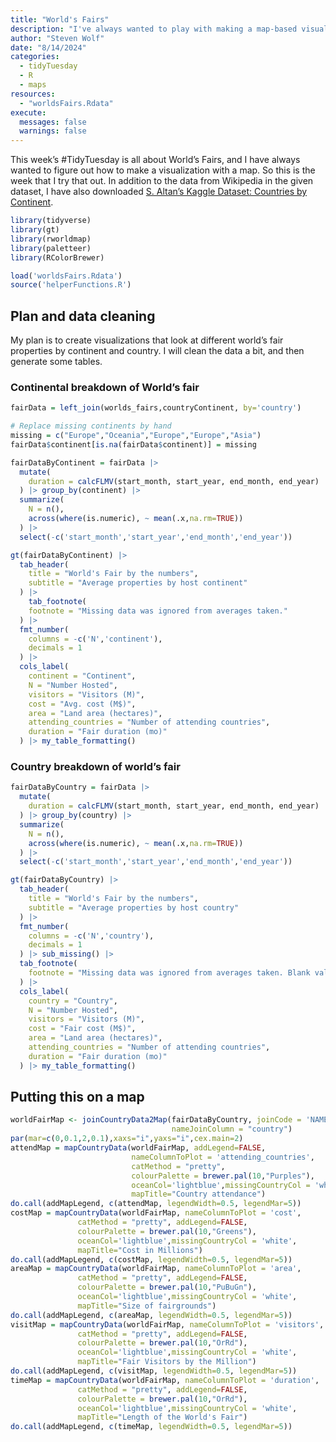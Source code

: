 ```yaml
---
title: "World's Fairs"
description: "I've always wanted to play with making a map-based visualization"
author: "Steven Wolf"
date: "8/14/2024"
categories:
  - tidyTuesday
  - R 
  - maps
resources: 
  - "worldsFairs.Rdata"
execute: 
  messages: false
  warnings: false
---
```


This week's #TidyTuesday is all about World's Fairs, and I have always wanted to figure out how to make a visualization with a map. So this is the week that I try that out. In addition to the data from Wikipedia in the given dataset, I have also downloaded [S. Altan's Kaggle Dataset: Countries by Continent](https://www.kaggle.com/datasets/hserdaraltan/countries-by-continent).

```r
library(tidyverse)
library(gt)
library(rworldmap)
library(paletteer)
library(RColorBrewer)

load('worldsFairs.Rdata')
source('helperFunctions.R')
```

## Plan and data cleaning
My plan is to create visualizations that look at different world's fair properties by continent and country. I will clean the data a bit, and then generate some tables. 

### Continental breakdown of World's fair

```r
fairData = left_join(worlds_fairs,countryContinent, by='country')

# Replace missing continents by hand
missing = c("Europe","Oceania","Europe","Europe","Asia")
fairData$continent[is.na(fairData$continent)] = missing

fairDataByContinent = fairData |>
  mutate(
    duration = calcFLMV(start_month, start_year, end_month, end_year) 
  ) |> group_by(continent) |> 
  summarize(
    N = n(),
    across(where(is.numeric), ~ mean(.x,na.rm=TRUE))
  ) |>
  select(-c('start_month','start_year','end_month','end_year'))
```

```r
gt(fairDataByContinent) |>
  tab_header(
    title = "World's Fair by the numbers",
    subtitle = "Average properties by host continent"
  ) |> 
    tab_footnote(
    footnote = "Missing data was ignored from averages taken."
  ) |>
  fmt_number(
    columns = -c('N','continent'),
    decimals = 1
  ) |> 
  cols_label(
    continent = "Continent",
    N = "Number Hosted",
    visitors = "Visitors (M)",
    cost = "Avg. cost (M$)",
    area = "Land area (hectares)",
    attending_countries = "Number of attending countries",
    duration = "Fair duration (mo)"
  ) |> my_table_formatting() 

```


### Country breakdown of world's fair

```r
fairDataByCountry = fairData |>
  mutate(
    duration = calcFLMV(start_month, start_year, end_month, end_year) 
  ) |> group_by(country) |> 
  summarize(
    N = n(),
    across(where(is.numeric), ~ mean(.x,na.rm=TRUE))
  ) |>
  select(-c('start_month','start_year','end_month','end_year'))
```
  
```r
gt(fairDataByCountry) |>
  tab_header(
    title = "World's Fair by the numbers",
    subtitle = "Average properties by host country"
  ) |> 
  fmt_number(
    columns = -c('N','country'),
    decimals = 1
  ) |> sub_missing() |>
  tab_footnote(
    footnote = "Missing data was ignored from averages taken. Blank values imply no data exists for that country and quantity."
  ) |>
  cols_label(
    country = "Country",
    N = "Number Hosted",
    visitors = "Visitors (M)",
    cost = "Fair cost (M$)",
    area = "Land area (hectares)",
    attending_countries = "Number of attending countries",
    duration = "Fair duration (mo)"
  ) |> my_table_formatting()

```


## Putting this on a map


```r
worldFairMap <- joinCountryData2Map(fairDataByCountry, joinCode = 'NAME',
                                    nameJoinColumn = "country")
par(mar=c(0,0.1,2,0.1),xaxs="i",yaxs="i",cex.main=2)
attendMap = mapCountryData(worldFairMap, addLegend=FALSE,
                           nameColumnToPlot = 'attending_countries',
                           catMethod = "pretty",
                           colourPalette = brewer.pal(10,"Purples"),
                           oceanCol='lightblue',missingCountryCol = 'white',
                           mapTitle="Country attendance")
do.call(addMapLegend, c(attendMap, legendWidth=0.5, legendMar=5))
costMap = mapCountryData(worldFairMap, nameColumnToPlot = 'cost',
               catMethod = "pretty", addLegend=FALSE,
               colourPalette = brewer.pal(10,"Greens"),
               oceanCol='lightblue',missingCountryCol = 'white',
               mapTitle="Cost in Millions")
do.call(addMapLegend, c(costMap, legendWidth=0.5, legendMar=5))
areaMap = mapCountryData(worldFairMap, nameColumnToPlot = 'area',
               catMethod = "pretty", addLegend=FALSE,
               colourPalette = brewer.pal(10,"PuBuGn"),
               oceanCol='lightblue',missingCountryCol = 'white',
               mapTitle="Size of fairgrounds")
do.call(addMapLegend, c(areaMap, legendWidth=0.5, legendMar=5))
visitMap = mapCountryData(worldFairMap, nameColumnToPlot = 'visitors',
               catMethod = "pretty", addLegend=FALSE,
               colourPalette = brewer.pal(10,"OrRd"),
               oceanCol='lightblue',missingCountryCol = 'white',
               mapTitle="Fair Visitors by the Million")
do.call(addMapLegend, c(visitMap, legendWidth=0.5, legendMar=5))
timeMap = mapCountryData(worldFairMap, nameColumnToPlot = 'duration',
               catMethod = "pretty", addLegend=FALSE,
               colourPalette = brewer.pal(10,"OrRd"),
               oceanCol='lightblue',missingCountryCol = 'white',
               mapTitle="Length of the World's Fair")
do.call(addMapLegend, c(timeMap, legendWidth=0.5, legendMar=5))
```

